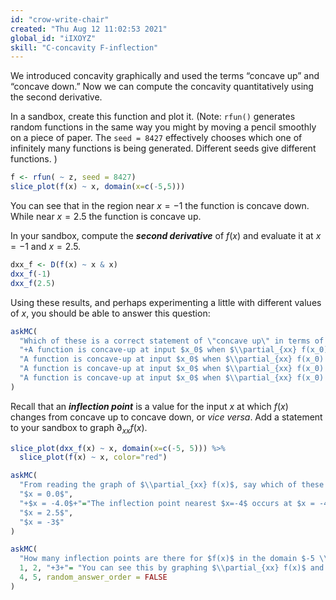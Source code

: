 ```yaml
---
id: "crow-write-chair"
created: "Thu Aug 12 11:02:53 2021"
global_id: "iIXOYZ"
skill: "C-concavity F-inflection"
---
```


We introduced concavity graphically and used the terms "concave up" and "concave down." Now we can compute the concavity quantitatively using the second derivative.

In a sandbox, create this function and plot it. (Note: `rfun()` generates random functions in the same way you might by moving a pencil smoothly on a piece of paper. The `seed = 8427` effectively chooses which one of infinitely many functions is being generated. Different seeds give different functions. )

```r
f <- rfun( ~ z, seed = 8427)
slice_plot(f(x) ~ x, domain(x=c(-5,5)))
```
You can see that in the region near $x = -1$ the function is concave down. While near $x=2.5$ the function is concave up.

In your sandbox, compute the ***second derivative*** of $f(x)$ and evaluate it at $x=-1$ and $x=2.5$.

```r
dxx_f <- D(f(x) ~ x & x)
dxx_f(-1)
dxx_f(2.5)

```
Using these results, and perhaps experimenting a little with different values of $x$, you should be able to answer this question:

```r
askMC(
  "Which of these is a correct statement of \"concave up\" in terms of the value of $\\partial_{xx} f(x)$?",
  "+A function is concave-up at input $x_0$ when $\\partial_{xx} f(x_0) > 0$+",
  "A function is concave-up at input $x_0$ when $\\partial_{xx} f(x_0) < 0$",
  "A function is concave-up at input $x_0$ when $\\partial_{xx} f(x_0) < 0$ **and** $\\partial_x f(x_0) < 0$" = "The first derivative has nothing to do with it.",
  "A function is concave-up at input $x_0$ when $\\partial_{xx} f(x_0) > 0$ **and** $\\partial_x f(x_0) > 0$" = "The first derivative has nothing to do with it."
)
```

Recall that an ***inflection point*** is a value for the input $x$ at which $f(x)$ changes from concave up to concave down, or *vice versa*. Add a statement to your sandbox to graph $\partial_{xx} f(x)$. 

```r
slice_plot(dxx_f(x) ~ x, domain(x=c(-5, 5))) %>%
  slice_plot(f(x) ~ x, color="red")
```

```r
askMC(
  "From reading the graph of $\\partial_{xx} f(x)$, say which of these is nearest to an inflection point for $f(x)$.",
  "$x = 0.0$",
  "+$x = -4.0$+"="The inflection point nearest $x=-4$ occurs at $x = -4.156$.",
  "$x = 2.5$",
  "$x = -3$"
)
```

```r
askMC(
  "How many inflection points are there for $f(x)$ in the domain $-5 \\leq x \\leq 5$?",
  1, 2, "+3+"= "You can see this by graphing $\\partial_{xx} f(x)$ and counting the zero crossings.",
  4, 5, random_answer_order = FALSE
)
```
